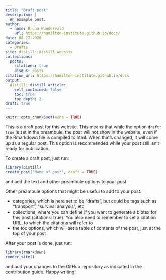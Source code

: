 ```yaml
---
title: "Draft post"
description: |
  An example post.
author:
  - name: Bruna Wundervald
    url: https://hamilton-institute.github.io/docs/
date: 08-27-2020
categories:
  - drafts
site: distill::distill_website  
collections:
  posts:
    citations: true
    disqus: posts
citation_url: https://hamilton-institute.github.io/docs
output:
  distill::distill_article:
    self_contained: false
    toc: true
    toc_depth: 2
draft: true
---
```


```r
knitr::opts_chunk$set(echo = TRUE)
```

This is a draft post for this website. This means 
that while the option `draft: true` is set in the 
preambule, the post will not show in the website, even
if the Rmarkdown file is compiled to html. When
that's changed, it will come up as a regular post. 
This option is recommended while your post still isn't
ready for publication. 

To create a draft post, just run:

```r
library(distill)
create_post("Name of post", draft = TRUE)

```

and add the text and other preambule options to your post. 

Other preambule options that might be useful to add to your post:

  - categories, which is here set to be "drafts", but
  could be tags such as "transport", "survival analysis", etc
  - collections, where you can define if you want
  to generate a bibtex for this post (citations: true). You
  also need to remember to set a citation URL, to which
  the citations will refer to
  - the toc options, which will set a table of contents of the post, just at the top of your post 
  

After your post is done, just run:

```r
library(rmarkdown)
render_site()
```


and add your changes to the GitHub repository as
indicated in the contribution guide. Happy writing!
  

